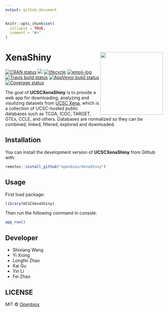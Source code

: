 ```yaml
---
output: github_document
---
```


<!-- README.md is generated from README.Rmd. Please edit that file -->

```r
knitr::opts_chunk$set(
  collapse = TRUE,
  comment = "#>"
)
```
# XenaShiny <img src="https://github.com/openbiox/openbiox-wiki/blob/master/static/img/logo-long.png" align="right" width="200"/>

[![CRAN status](https://www.r-pkg.org/badges/version/UCSCXenaShiny)](https://cran.r-project.org/package=UCSCXenaShiny) [![](http://cranlogs.r-pkg.org/badges/grand-total/UCSCXenaShiny?color=orange)](https://cran.r-project.org/package=UCSCXenaShiny) [![lifecycle](https://img.shields.io/badge/lifecycle-experimental-orange.svg)](https://www.tidyverse.org/lifecycle/#experimental) [![emoji-log](https://cdn.rawgit.com/ahmadawais/stuff/ca97874/emoji-log/non-flat-round.svg)](https://github.com/ahmadawais/Emoji-Log/) [![Travis build status](https://travis-ci.org/openbiox/XenaShiny.svg?branch=master)](https://travis-ci.org/openbiox/XenaShiny) [![AppVeyor build status](https://ci.appveyor.com/api/projects/status/github/openbiox/XenaShiny?branch=master&svg=true)](https://ci.appveyor.com/project/openbiox/XenaShiny) [![Coverage status](https://codecov.io/gh/openbiox/XenaShiny/branch/master/graph/badge.svg)](https://codecov.io/github/openbiox/XenaShiny?branch=master)

The goal of **UCSCXenaShiny** is to provide a web app for downloading, analyzing and visulizing datasets from [UCSC Xena](https://xenabrowser.net/datapages/), which is a collection of UCSC-hosted public databases such as TCGA, ICGC, TARGET, GTEx, CCLE, and others. Databases are normalized so they can be combined, linked, filtered, explored and downloaded.

## Installation

You can install the development version of **UCSCXenaShiny** from Github with:

```r
remotes::install_github("openbiox/XenaShiny")
```

## Usage

First load package:

```r
library(UCSCXenaShiny)
```

Then run the following command in console:

```r
app_run()
```

## Developer

* Shixiang Wang
* Yi Xiong
* Longfei Zhao
* Kai Gu
* Yin Li
* Fei Zhao

## LICENSE

MIT &copy; [Openbiox](https://github.com/openbiox)